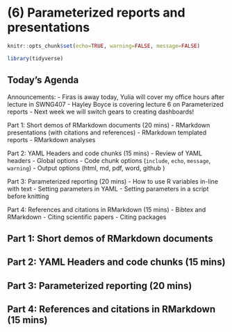 # (6) Parameterized reports and presentations

```r
knitr::opts_chunk$set(echo=TRUE, warning=FALSE, message=FALSE)
```

```r
library(tidyverse)
```

## Today's Agenda

Announcements:
  - Firas is away today, Yulia will cover my office hours after lecture in SWNG407
  - Hayley Boyce is covering lecture 6 on Parameterized reports
  - Next week we will switch gears to creating dashboards!

Part 1: Short demos of RMarkdown documents (20 mins)
  - RMarkdown presentations (with citations and references)
  - RMarkdown templated reports
  - RMarkdown analyses
  
Part 2: YAML Headers and code chunks (15 mins)
  - Review of YAML headers
  - Global options
  - Code chunk options (`include`, `echo`, `message`, `warning`)
  - Output options (html, md, pdf, word, github )
  
Part 3: Parameterized reporting (20 mins)
  - How to use R variables in-line with text
  - Setting parameters in YAML
  - Setting parameters in a script before knitting
  
Part 4: References and citations in RMarkdown (15 mins)
  - Bibtex and RMarkdown
  - Citing scientific papers
  - Citing packages

## Part 1: Short demos of RMarkdown documents 

## Part 2: YAML Headers and code chunks (15 mins)

## Part 3: Parameterized reporting (20 mins)

## Part 4: References and citations in RMarkdown (15 mins)
